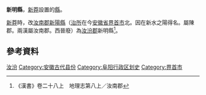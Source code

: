 '''新明縣'''，[[新莽|新莽]]設置的[[縣|縣]]。

[[新莽|新莽]]時，改[[汝南郡|汝南郡]][[新陽縣_(秦代)|新陽縣]]（[[治所|治所]]在今[[安徽省|安徽省]][[界首市|界首市]]北。因在新水之陽得名。屬陳郡。兩漢屬汝南郡。西晉廢）為[[汝汾郡|汝汾郡]]新明縣<ref>《漢書》卷二十八上　地理志第八上／汝南郡</ref>。

== 參考資料 ==
{{reflist}}
{{新朝行政區劃小作品}}
[[Category:新朝縣份|汝汾]]
[[Category:安徽古代县份|Category:安徽古代县份]]
[[Category:阜阳行政区划史|Category:阜阳行政区划史]]
[[Category:界首市|Category:界首市]]